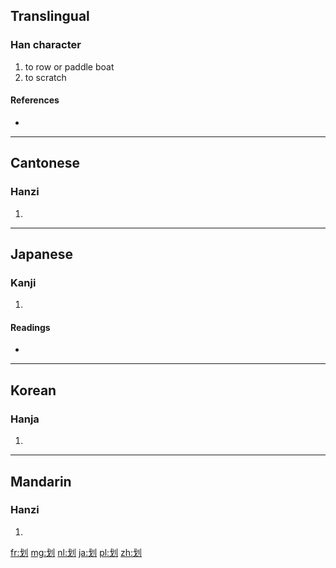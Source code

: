 {{also|劃|画}}
==Translingual==

===Han character===
{{Han char|rn=18|rad=刀|as=04|sn=6|four=5200<sub>0</sub>|canj=戈中弓 (ILN)}}

# to row or paddle boat
# to scratch

====References====
* {{Han ref|kx=0137.180|dkj=01893|dj=0309.060|hdz=10326.020|uh=5212|ud=21010|bh=A645|bd=42565}}

----

==Cantonese==

===Hanzi===
{{yue-hanzi|jyut=|y=wa4|tra=劃}}

# {{defn|lang=yue|sort=刀04}}

----

==Japanese==

===Kanji===
{{ja-kanji|grade=|rs=刀04}}

# {{defn|lang=ja|sort=刀04}}

====Readings====
* {{ja-readings|on=[[か]] (ka), [[げ]] (ge)|kun=[[さおさす]] (saosasu), [[かま]] (kama), [[さく]] (saku)}}

----

==Korean==

===Hanja===
{{ko-hanja|hangeul=화|rv=hwa|mr=hwa}}

# {{defn|lang=ko|sort=刀04}}

----

==Mandarin==

===Hanzi===
{{cmn-hanzi|tra=劃|pin=[[huá]] ([[hua2]])|wg=hua<sup>2</sup>}}

# {{defn|lang=cmn|sort=刀04}}

[[fr:划]]
[[mg:划]]
[[nl:划]]
[[ja:划]]
[[pl:划]]
[[zh:划]]
